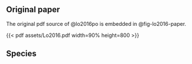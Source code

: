 ## Original paper


The original pdf source of @lo2016po is embedded in @fig-lo2016-paper.

::: {#fig-lo2016-paper}

{{< pdf assets/Lo2016.pdf width=90% height=800 >}}

:::


## Species
